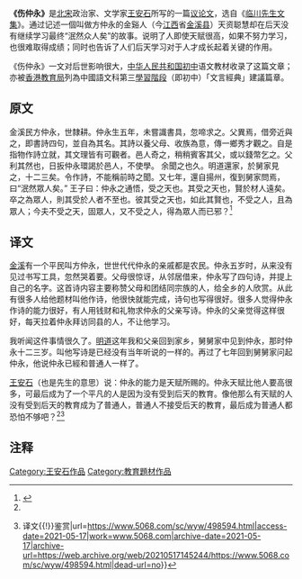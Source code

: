 '''《伤仲永》'''是[[北宋|北宋]]政治家、文学家[[王安石|王安石]]所写的一篇[[议论文|议论文]]，选自《[[临川先生文集|临川先生文集]]》。通过记述一個叫做方仲永的金谿人（今[[江西|江西]]省[[金溪县|金溪县]]）天资聪慧却在后天没有继续学习最终“泯然众人矣”的故事。说明了人即使天赋很高，如果不努力学习，也很难取得成绩；同时也告诉了人们后天学习对于人才成长起着关键的作用。　　

《伤仲永》一文对后世影响很大，[[中华人民共和国|中华人民共和国]][[初中|初中]]语文教材收录了这篇文章；亦被[[香港教育局|香港教育局]]列為中國語文科第三[[學習階段|學習階段]]（即初中）「文言經典」建議篇章。

==原文==
金溪民方仲永，世隸耕。仲永生五年，未嘗識書具，忽啼求之。父異焉，借旁近與之，即書詩四句，並自為其名。其詩以養父母、收族為意，傳一鄉秀才觀之。自是指物作詩立就，其文理皆有可觀者。邑人奇之，稍稍賓客其父，或以錢幣乞之。父利其然也，日扳仲永環謁於邑人，不使學。
余聞之也久。明道還家，於舅家見之，十二三矣。令作詩，不能稱前時之聞。又七年，還自揚州，復到舅家問焉，曰“泯然眾人矣。”
王子曰：仲永之通悟，受之天也。其受之天也，賢於材人遠矣。卒之為眾人，則其受於人者不至也。彼其受之天也，如此其賢也，不受之人，且為眾人；今夫不受之天，固眾人，又不受之人，得為眾人而已邪？<ref name=":0">{{Cite web|title=伤仲永|url=http://www.fainfo.com/puton/lang/lang12/lang1222.asp|archive-url=https://web.archive.org/web/20070107132824/http://www.fainfo.com/puton/lang/lang12/lang1222.asp|archive-date=2007-01-07|dead-url=yes}}</ref>

==译文==
[[金溪县|金溪]]有一个平民叫方仲永，世世代代仲永的亲戚都是农民。仲永五岁时，从来没有见过书写工具，忽然哭着要。父母很惊讶，从邻居借来，仲永写了四句诗，并提上自己的名字。这首诗内容主要称赞父母和团结同宗族的人，给全乡的人欣赏。从此有很多人给他题材叫他作诗，他很快就能完成，诗句也写得很好。很多人觉得仲永作诗的能力很好，有人用钱财和礼物求仲永的父亲写诗。仲永的父亲觉得这样很好，每天拉着仲永拜访同县的人，不让他学习。

我听闻这件事情很久了。[[明道_(北宋)|明道]]这年我和父亲回到家乡，舅舅家中见到仲永，那时仲永十二三岁。叫他写诗是已经没有当年听说的一样的。再过了七年回到舅舅家问起仲永，他说仲永已經和普通人一样了。

[[王安石|王安石]]（也是先生的意思）说：仲永的能力是天赋所赐的。仲永天赋比他人要高很多，可最后成为了一个平凡的人是因为没有受到后天的教育。像他那么有天赋的人没有受到后天的教育成为了普通人，普通人不接受后天的教育，最后成为普通人都恐怕不够吧？<ref name=":0" /><ref>{{Cite web|title=王安石《伤仲永》原文{{!}}译文{{!}}鉴赏|url=https://www.5068.com/sc/wyw/498594.html|access-date=2021-05-17|work=www.5068.com|archive-date=2021-05-17|archive-url=https://web.archive.org/web/20210517145244/https://www.5068.com/sc/wyw/498594.html|dead-url=no}}</ref>

==注释==
{{Reflist}}

[[Category:王安石作品|Category:王安石作品]]
[[Category:教育題材作品|Category:教育題材作品]]